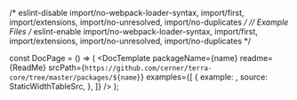 
/* eslint-disable import/no-webpack-loader-syntax, import/first, import/extensions, import/no-unresolved, import/no-duplicates */
// Example Files
/* eslint-enable import/no-webpack-loader-syntax, import/first, import/extensions, import/no-unresolved, import/no-duplicates */

const DocPage = () => (
  <DocTemplate
    packageName={name}
    readme={ReadMe}
    srcPath={`https://github.com/cerner/terra-core/tree/master/packages/${name}`}
    examples={[
      {
        example: <StaticWidthTable />,
        source: StaticWidthTableSrc,
      },
    ]}
  />
);

